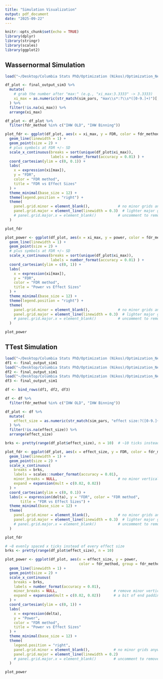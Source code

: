 ```yaml
---
title: "Simulation Visualization"
output: pdf_document
date: "2025-09-22"
---
```


```r
knitr::opts_chunk$set(echo = TRUE)
library(dplyr)
library(stringr)
library(scales)
library(ggplot2)
```

## Wassernormal Simulation
```r
load("~/Desktop/Columbia Stats PhD/Optimization (Nikos)/Optimization_New/Tasks_9_9/Simulation_RData/final_results_sim_1_binning_rep1000_sim_wass.RData")
```

```r

df_plot <- final_output_sim3 %>%
  mutate(
    # grab the number after "max:" (e.g., "xi_max:3.3333" -> 3.3333)
    xi_max = as.numeric(str_match(sim_pars, "max\\s*:?\\s*([0-9.]+)")[, 2])
  ) %>%
  filter(!is.na(xi_max)) %>%
  arrange(xi_max)

df_plot <- df_plot %>%
  filter(fdr_method %in% c("IHW OLD", "IHW Binning"))

plot_fdr <- ggplot(df_plot, aes(x = xi_max, y = FDR, color = fdr_method, group = fdr_method)) +
  geom_line(linewidth = 1) +
  geom_point(size = 2) +
  # plus symbols at FDR +/− SD
  scale_x_continuous(breaks = sort(unique(df_plot$xi_max)),
                     labels = number_format(accuracy = 0.01) ) +
  coord_cartesian(ylim = c(0, 0.1)) +
  labs(
    x = expression(xi[max]),
    y = "FDR",
    color = "FDR method",
    title = "FDR vs Effect Sizes"
  ) +
  theme_minimal(base_size = 12) +
  theme(legend.position = "right") +
  theme(
    panel.grid.minor = element_blank(),             # no minor grids anywhere
    panel.grid.major = element_line(linewidth = 0.3)  # lighter major grids
    # panel.grid.major.x = element_blank()          # uncomment to remove vertical grids entirely
  )

plot_fdr

```

```r
plot_power <- ggplot(df_plot, aes(x = xi_max, y = power, color = fdr_method, group = fdr_method)) +
  geom_line(linewidth = 1) +
  geom_point(size = 2) +
  # plus symbols at FDR +/− SD
  scale_x_continuous(breaks = sort(unique(df_plot$xi_max)),
                     labels = number_format(accuracy = 0.01) ) +
  coord_cartesian(ylim = c(0, 1)) +
  labs(
    x = expression(xi[max]),
    y = "FDR",
    color = "FDR method",
    title = "Power vs Effect Sizes"
  ) +
  theme_minimal(base_size = 12) +
  theme(legend.position = "right") +
  theme(
    panel.grid.minor = element_blank(),             # no minor grids anywhere
    panel.grid.major = element_line(linewidth = 0.3)  # lighter major grids
    # panel.grid.major.x = element_blank()          # uncomment to remove vertical grids entirely
  )

plot_power
```

## TTest Simulation
```r
load("~/Desktop/Columbia Stats PhD/Optimization (Nikos)/Optimization_New/Tasks_9_9/Simulation_RData/final_results_sim_1_binning_rep1000_sim_ttest_batch_1.RData")
df1 <- final_output_sim1
load("~/Desktop/Columbia Stats PhD/Optimization (Nikos)/Optimization_New/Tasks_9_9/Simulation_RData/final_results_sim_1_binning_rep1000_sim_ttest_batch_2.RData")
df2 <- final_output_sim1
load("~/Desktop/Columbia Stats PhD/Optimization (Nikos)/Optimization_New/Tasks_9_9/Simulation_RData/final_results_sim_1_binning_rep1000_sim_ttest_batch_3.RData")
df3 <- final_output_sim1

df <- bind_rows(df1, df2, df3)

df <- df %>%
  filter(fdr_method %in% c("IHW OLD", "IHW Binning"))
```

```r
df_plot <- df %>%
  mutate(
    effect_size = as.numeric(str_match(sim_pars, "effect size:?([0-9.]+)")[, 2])
  ) %>%
  filter(!is.na(effect_size)) %>%
  arrange(effect_size)

brks <- pretty(range(df_plot$effect_size), n = 10)  # ~10 ticks instead of 20

plot_fdr <- ggplot(df_plot, aes(x = effect_size, y = FDR, color = fdr_method, group = fdr_method)) +
  geom_line(linewidth = 1) +
  geom_point(size = 2) +
  scale_x_continuous(
    breaks = brks,
    labels = scales::number_format(accuracy = 0.01),
    minor_breaks = NULL,                            # no minor vertical grids
    expand = expansion(mult = c(0.02, 0.02))
  ) +
  coord_cartesian(ylim = c(0, 0.1)) +
  labs(x = expression(delta), y = "FDR", color = "FDR method",
       title = "FDR vs Effect Sizes") +
  theme_minimal(base_size = 12) +
  theme(
    panel.grid.minor = element_blank(),             # no minor grids anywhere
    panel.grid.major = element_line(linewidth = 0.3)  # lighter major grids
    # panel.grid.major.x = element_blank()          # uncomment to remove vertical grids entirely
  )

plot_fdr 

```

```r
# ~8 evenly spaced x ticks instead of every effect size
brks <- pretty(range(df_plot$effect_size), n = 10)

plot_power <- ggplot(df_plot, aes(x = effect_size, y = power,
                                  color = fdr_method, group = fdr_method)) +
  geom_line(linewidth = 1) +
  geom_point(size = 2) +
  scale_x_continuous(
    breaks = brks,
    labels = number_format(accuracy = 0.01),
    minor_breaks = NULL,                          # remove minor vertical grids
    expand = expansion(mult = c(0.02, 0.02))      # a bit of end padding (stretches look)
  ) +
  coord_cartesian(ylim = c(0, 1)) +
  labs(
    x = expression(delta),
    y = "Power",
    color = "FDR method",
    title = "Power vs Effect Sizes"
  ) +
  theme_minimal(base_size = 12) +
  theme(
    legend.position = "right",
    panel.grid.minor = element_blank(),           # no minor grids anywhere
    panel.grid.major = element_line(linewidth = 0.2)
    # panel.grid.major.x = element_blank()        # uncomment to remove vertical grids entirely
  )

plot_power

```